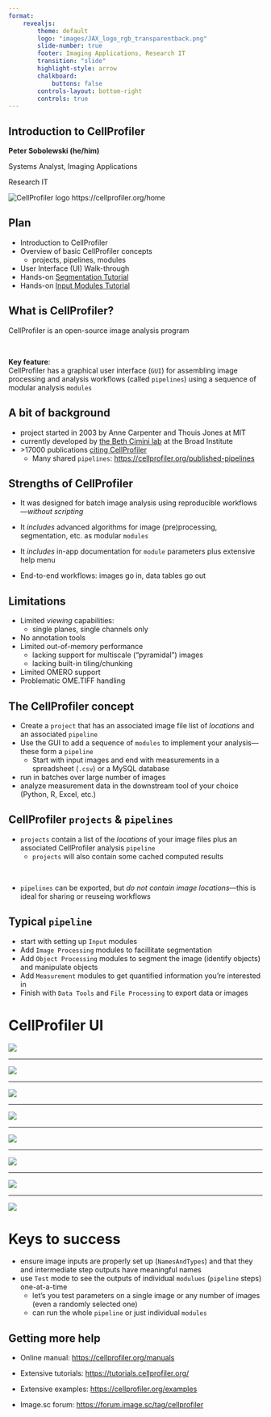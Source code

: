 ```yaml
---
format: 
    revealjs:
        theme: default
        logo: "images/JAX_logo_rgb_transparentback.png"
        slide-number: true
        footer: Imaging Applications, Research IT
        transition: "slide"
        highlight-style: arrow
        chalkboard: 
            buttons: false
        controls-layout: bottom-right
        controls: true
---
```


## Introduction to CellProfiler

**Peter Sobolewski (he/him)**

Systems Analyst, Imaging Applications

Research IT

![CellProfiler logo](images/image.png)
https://cellprofiler.org/home

## Plan

- Introduction to CellProfiler
- Overview of basic CellProfiler concepts
    - projects, pipelines, modules 
- User Interface (UI) Walk-through
- Hands-on [Segmentation Tutorial](https://tutorials.cellprofiler.org/#beginner-segmentation)
- Hands-on [Input Modules Tutorial](https://tutorials.cellprofiler.org/#input-modules)

## What is CellProfiler?

CellProfiler is an open-source image analysis program

<br/>

**Key feature**:  
CellProfiler has a graphical user interface (`GUI`) for assembling image processing and analysis workflows (called `pipelines`) using a sequence of modular analysis `modules` 

## A bit of background

- project started in 2003 by Anne Carpenter and Thouis Jones at MIT
- currently developed by [the Beth Cimini lab](https://cimini-lab.broadinstitute.org/) at the Broad Institute
- \>17000 publications [citing CellProfiler](https://cellprofiler.org/citations)
    - Many shared `pipelines`: [https://cellprofiler.org/published-pipelines](https://cellprofiler.org/published-pipelines)

## Strengths of CellProfiler

- It was designed for batch image analysis using reproducible workflows—*without scripting*

- It *includes* advanced algorithms for image (pre)processing, segmentation, etc. as modular `modules`

- It *includes* in-app documentation for `module` parameters plus extensive help menu

- End-to-end workflows: images go in, data tables go out

## Limitations

- Limited *viewing* capabilities:
    - single planes, single channels only
- No annotation tools
- Limited out-of-memory performance
    - lacking support for multiscale ("pyramidal") images
    - lacking built-in tiling/chunking
- Limited OMERO support
- Problematic OME.TIFF handling

## The CellProfiler concept

- Create a `project` that has an associated image file list of *locations* and an associated `pipeline` 
- Use the GUI to add a sequence of `modules` to implement your analysis—these form a `pipeline`
    - Start with input images and end with measurements in a spreadsheet (`.csv`) or a MySQL database
- run in batches over large number of images
- analyze measurement data in the downstream tool of your choice (Python, R, Excel, etc.)

## CellProfiler `projects` & `pipelines`

- `projects` contain a list of the *locations* of your image files plus an associated CellProfiler analysis `pipeline`
    - `projects` will also contain some cached computed results

<br/>

- `pipelines` can be exported, but *do not contain image locations*—this is ideal for sharing or reuseing workflows

## Typical `pipeline`

- start with setting up `Input` modules
- Add `Image Processing` modules to facillitate segmentation
- Add `Object Processing` modules to segment the image (identify objects) and manipulate objects
- Add `Measurement` modules to get quantified information you're interested in
- Finish with `Data Tools` and `File Processing` to export data or images

# CellProfiler UI

![](images/CP_UI.png){fig-alt="Screenshot of empty CellProfiler UI with menu bar"}

---

![](images/CP_UI_1.png){fig-alt="Screenshot of empty CellProfiler UI with menu bar. At the top right, the Notes box is emphasized with red text. Below, in the middle-right, the Image list drag-and-drop is emphasized with red text."}

---

![](images/CP_UI_input.png){fig-alt="Screenshot of empty CellProfiler UI with menu bar. In the top left, the four Input modules are highlighted with a red box and red text."}

---

![](images/CP_UI_modules.png){fig-alt="Screenshot of empty CellProfiler UI with menu bar. On the middle-left, the area for adding pipeline modules is highlighted with red text. Below, the module buttons are highlighted with a red box."}

---

![](images/CP_UI_test_mode.png){fig-alt="Screenshot of CellProfiler UI with menu bar and a single module (ColorToGrey) open. At the top, the Test menu is open and the `Start Test Mode` option is highlighted with a red box. At the bottom left, the `Start Test Mode` button is highlighted with a red box."}

---

![](images/CP_UI_test_mode_2.png){fig-alt="Screenshot of CellProfiler UI with menu bar and a single module (ColorToGrey) open. Test mode is now active. At the top of the modules area, the Test mode buttons next to the ColorToGrey module are highlighted with a red box. At the bottom left, the Run and Step buttons are highlighted with a red box."}

---

![](images/CP_UI_test_mode_3.png){fig-alt="Screenshot of CellProfiler UI with menu bar and a single module (ColorToGrey) open. Test mode is now active. At the top, the Test menu is open and the Image set menu items are highlighted with a red box. At the bottom left, the `Next Image Set` button is highlighted with a red box."}

---

![](images/CP_UI_module_IO.png){fig-alt="Screenshot of CellProfiler UI with menu bar and a single module (ColorToGrey) open. In the middle right, the ColorToGrey module options are showing with the input image selection and output image naming highlighted with red boxes."}

# Keys to success

- ensure image inputs are properly set up (`NamesAndTypes`) and that they and intermediate step outputs have meaningful names
- use `Test` mode to see the outputs of individual `modulues` (`pipeline` steps) one-at-a-time
    - let's you test parameters on a single image or any number of images (even a randomly selected one)
    - can run the whole `pipeline` or just individual `modules`  


## Getting more help

- Online manual: [https://cellprofiler.org/manuals](https://cellprofiler.org/manuals)

- Extensive tutorials: [https://tutorials.cellprofiler.org/](https://tutorials.cellprofiler.org/)

- Extensive examples: [https://cellprofiler.org/examples](https://cellprofiler.org/examples)

- Image.sc forum: [https://forum.image.sc/tag/cellprofiler](https://forum.image.sc/tag/cellprofiler)